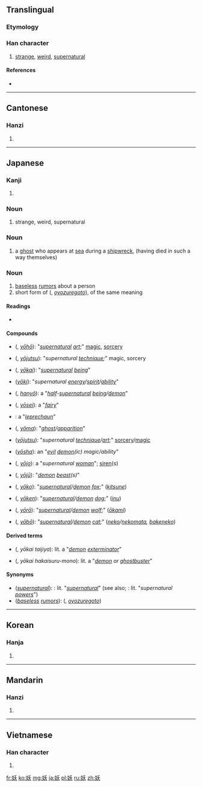 ==Translingual==
===Etymology===
{{Han compound|女|夭|ls=psc|c1=s|c2=p}}

===Han character===
{{Han char|rn=38|rad=女|as=04|sn=7|four=4243<sub>4</sub>|canj=女竹大 (VHK)|ids=⿰[[女]][[夭]]}}

# [[strange]], [[weird]], [[supernatural]]

====References====
* {{Han ref|kx=0256.200|dkj=06086|dj=0520.180|hdz=21031.070|uh=5996|ud=22934|bh=A7AF|bd=42927}}

----

==Cantonese==

===Hanzi===
{{yue-hanzi|jyut=jiu1|y=yiu1}}

# {{defn|lang=yue|sort=女04}}

----

==Japanese==
{{wikipedia|lang=ja}}

===Kanji===
{{ja-kanji|grade=|rs=女04}}

# {{defn|lang=ja|sort=女04}}

===Noun===
{{ja-noun|k|hira=よう|rom=yō}}
# strange, weird, supernatural

===Noun===
{{ja-noun|k|hira=あやかし|rom=ayakashi}}
# a [[ghost]] who appears at [[sea]] during a [[shipwreck]], (having died in such a way themselves)

===Noun===
{{ja-noun|k|hira=およずれ|rom=oyozure}}
# [[baseless]] [[rumor]]s about a person
# short form of {{l|ja|妖言}} ({{l|ja|およずれごと}}, ''[[oyozuregoto]]''), of the same meaning

====Readings====
* {{ja-readings|on={{l|ja|よう}} (yō)|kun={{l|ja|あやしい|あや-しい}} (ayashii), {{l|ja|なまめく|なま-めく}} (namameku), {{l|ja|およずれ}} (oyozure)}}

====Compounds====
{{top2}}
* {{l|ja|妖法}} ({{l|ja|ようほう}}, ''[[yōhō]]''): "''[[supernatural]] [[art]]'';" [[magic]], [[sorcery]]
* {{l|ja|妖術}} ({{l|ja|ようじゅつ}}, ''[[yōjutsu]]''): "''supernatural [[technique]];''" magic, sorcery
* {{l|ja|妖怪}} ({{l|ja|ようかい}}, ''[[yōkai]]''): "''[[supernatural]] [[being]]''"
* {{l|ja|妖気}} (''[[yōki]]''): "''supernatural [[energy]]/[[spirit]]/[[ability]]''"
* {{l|ja|半妖}} ({{l|ja|はんよう}}, ''[[hanyō]]''): a "''[[half]]-[[supernatural]] [[being]]/[[demon]]''" 
* {{l|ja|妖精}} ({{l|ja|ようせい}}, ''[[yōsei]]''): a "''[[fairy]]''" 
* {{l|ja|小妖精}}: a "''[[leprechaun]]''"
* {{l|ja|妖魔}} ({{l|ja|ようま}}, ''[[yōma]]''): "''[[ghost]]/[[apparition]]''"
{{mid2}}
* {{l|ja|妖術}} (''[[yōjutsu]]''): "''supernatural [[technique]]/[[art]]'';" [[sorcery]]/[[magic]]
* {{l|ja|妖邪}} (''[[yōsha]]''): an "''[[evil]] [[demon]](ic) magic/ability''"
* {{l|ja|妖女}} ({{l|ja|ようじょ}}, ''[[yōjo]]''): a "''supernatural [[woman]]''"; [[siren]](s)
* {{l|ja|妖獣}} ({{l|ja|ようじゅう}}, ''[[yōjū]]''): "''[[demon]] [[beast]](s)''"
* {{l|ja|妖狐}} ({{l|ja|ようこ}}, ''[[yōko]]''): "''[[supernatural]]/[[demon]] [[fox]]'';" (''[[kitsune]]'')
* {{l|ja|妖犬}} ({{l|ja|ようけん}}, ''[[yōken]]''): "''[[supernatural]]/[[demon]] [[dog]]'';" (''[[inu]]'')
* {{l|ja|妖狼}} ({{l|ja|ようろう}}, ''[[yōrō]]''): "''[[supernatural]]/[[demon]] [[wolf]]'';" (''[[ōkami]]'')
* {{l|ja|妖猫}} ({{l|ja|ようぼう}}, ''[[yōbō]]''): "''[[supernatural]]/[[demon]] [[cat]]'';" (''[[neko]]/[[nekomata]], [[bakeneko]]'')
{{bottom}}

====Derived terms====
* {{l|ja|妖怪退治屋}} ({{l|ja|ようかいたいじや}}, ''yōkai taijiya''): lit. a "''[[demon]] [[exterminator]]''"
* {{l|ja|妖怪破壊する者}} ({{l|ja|ようかいはかいするもの}}, ''yōkai hakaisuru-mono''): lit. a "''[[demon]] or [[ghostbuster]]''"

====Synonyms====
* (''[[supernatural]]''): {{l|ja|超自然}}: lit. "''[[supernatural]]''" (see also; {{l|ja|超自然力}}: lit. "''supernatural [[powers]]''")
* (''[[baseless]] [[rumor]]s''): {{l|ja|妖言}} ({{l|ja|およずれごと}}, ''[[oyozuregoto]]'')


----

==Korean==

===Hanja===
{{ko-hanja|hangeul=요|rv=yo|mr=yo}}

# {{defn|lang=ko|sort=女04}}

----

==Mandarin==

===Hanzi===
{{cmn-hanzi|pin=[[yāo]] ([[yao1]])|wg=yao<sup>1</sup>}}

# {{defn|lang=cmn|sort=女04}}

----

==Vietnamese==

===Han character===
{{vi-hantu|[[yêu]], [[èo]]|rs=女04}}

# {{defn|lang=vi|sort=女04}}

[[fr:妖]]
[[ko:妖]]
[[mg:妖]]
[[ja:妖]]
[[pl:妖]]
[[ru:妖]]
[[zh:妖]]